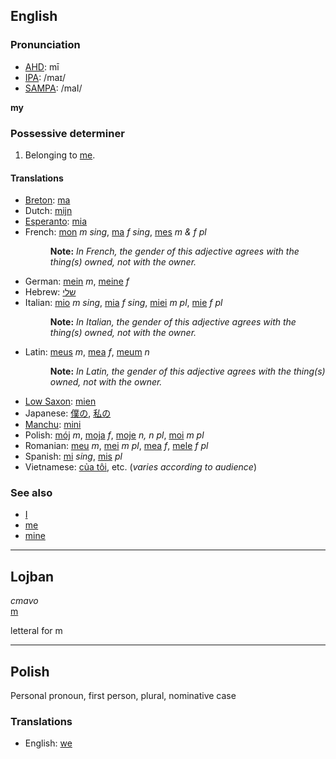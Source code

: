 ==English==

===Pronunciation===
*[[w:AHD|AHD]]: mī
*[[w:IPA|IPA]]: /maɪ/
*[[w:SAMPA|SAMPA]]: /maI/

'''my'''

===Possessive determiner===
#Belonging to [[me]].

====Translations====
*[[Breton]]: [[ma]]
*Dutch: [[mijn]]
*[[Esperanto]]: [[mia]]
*French: [[mon]] ''m sing'', [[ma]] ''f sing'', [[mes]] ''m & f pl''
*:'''Note:''' ''In French, the gender of this adjective agrees with the thing(s) owned, not with the owner.''
*German: [[mein]] ''m'', [[meine]] ''f''
*Hebrew: [[שלי]]
*Italian: [[mio]] ''m sing'', [[mia]] ''f sing'', [[miei]] ''m pl'', [[mie]] ''f pl''
*:'''Note:''' ''In Italian, the gender of this adjective agrees with the thing(s) owned, not with the owner.''
*Latin: [[meus]] ''m'', [[mea]] ''f'', [[meum]] ''n''
*:'''Note:''' ''In Latin, the gender of this adjective agrees with the thing(s) owned, not with the owner.''
*[[Low Saxon]]: [[mien]]
*Japanese: [[僕の]], [[私の]]
*[[Manchu]]: [[mini]]
*Polish: [[mój]] ''m'', [[moja]] ''f'', [[moje]] ''n, n pl'', [[moi]] ''m pl''
*Romanian: [[meu]] ''m'', [[mei]] ''m pl'', [[mea]] ''f'', [[mele]] ''f pl''
*Spanish: [[mi#Spanish|mi]] ''sing'', [[mis#Spanish|mis]] ''pl''
*Vietnamese: [[của tôi]], etc. (''varies according to audience'')

===See also===
*[[I]]
*[[me]]
*[[mine]]
----
==Lojban==
''cmavo''<br>
[[m]]

letteral for m

----

==Polish==
Personal pronoun, first person, plural, nominative case
===Translations===
* English: [[we]]